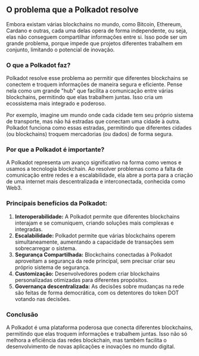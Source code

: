 ## O problema que a Polkadot resolve

Embora existam várias blockchains no mundo, como Bitcoin, Ethereum, Cardano e outras, cada uma delas opera de forma independente, ou seja, elas não conseguem compartilhar informações entre si. Isso pode ser um grande problema, porque impede que projetos diferentes trabalhem em conjunto, limitando o potencial de inovação.

### O que a Polkadot faz?

Polkadot resolve esse problema ao permitir que diferentes blockchains se conectem e troquem informações de maneira segura e eficiente. Pense nela como um grande "hub" que facilita a comunicação entre várias blockchains, permitindo que elas trabalhem juntas. Isso cria um ecossistema mais integrado e poderoso.

Por exemplo, imagine um mundo onde cada cidade tem seu próprio sistema de transporte, mas não há estradas que conectam uma cidade à outra. Polkadot funciona como essas estradas, permitindo que diferentes cidades (ou blockchains) troquem mercadorias (ou dados) de forma segura.

### Por que a Polkadot é importante?

A Polkadot representa um avanço significativo na forma como vemos e usamos a tecnologia blockchain. Ao resolver problemas como a falta de comunicação entre redes e a escalabilidade, ela abre a porta para a criação de uma internet mais descentralizada e interconectada, conhecida como Web3.

### Principais benefícios da Polkadot:

1. **Interoperabilidade:** A Polkadot permite que diferentes blockchains interajam e se comuniquem, criando soluções mais complexas e integradas.
2. **Escalabilidade:** Polkadot permite que várias blockchains operem simultaneamente, aumentando a capacidade de transações sem sobrecarregar o sistema.
3. **Segurança Compartilhada:** Blockchains conectadas à Polkadot aproveitam a segurança da rede principal, sem precisar criar seu próprio sistema de segurança.
4. **Customização:** Desenvolvedores podem criar blockchains personalizadas otimizadas para diferentes propósitos.
5. **Governança descentralizada:** As decisões sobre mudanças na rede são feitas de forma democrática, com os detentores do token DOT votando nas decisões.

### Conclusão

A Polkadot é uma plataforma poderosa que conecta diferentes blockchains, permitindo que elas troquem informações e trabalhem juntas. Isso não só melhora a eficiência das redes blockchain, mas também facilita o desenvolvimento de novas aplicações e inovações no mundo digital.
